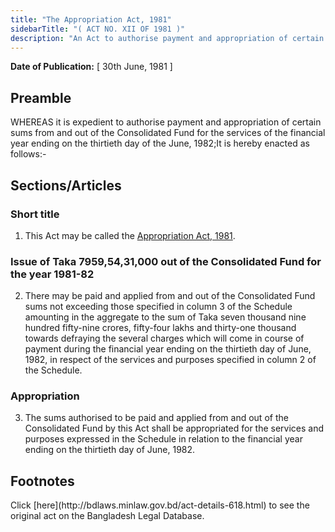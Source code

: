 ```yaml
---
title: "The Appropriation Act, 1981"
sidebarTitle: "( ACT NO. XII OF 1981 )"
description: "An Act to authorise payment and appropriation of certain sums from and out of the Consolidated Fund for the services of the financial year ending on the thirtieth day of June, 1982."
---
```


**Date of Publication:** [ 30th June, 1981 ]

## Preamble

WHEREAS it is expedient to authorise payment and appropriation of certain sums from and out of the Consolidated Fund for the services of the financial year ending on the thirtieth day of the June, 1982;It is hereby enacted as follows:-

## Sections/Articles

### Short title

1. This Act may be called the [Appropriation Act, 1981](/laws/volume-22/act-618 "Appropriation Act, 1981").

### Issue of Taka 7959,54,31,000 out of the Consolidated Fund for the year 1981-82

2. There may be paid and applied from and out of the Consolidated Fund sums not exceeding those specified in column 3 of the Schedule amounting in the aggregate to the sum of Taka seven thousand nine hundred fifty-nine crores, fifty-four lakhs and thirty-one thousand towards defraying the several charges which will come in course of payment during the financial year ending on the thirtieth day of June, 1982, in respect of the services and purposes specified in column 2 of the Schedule.

### Appropriation

3. The sums authorised to be paid and applied from and out of the Consolidated Fund by this Act shall be appropriated for the services and purposes expressed in the Schedule in relation to the financial year ending on the thirtieth day of June, 1982.

## Footnotes

<Note>
  Click [here](http://bdlaws.minlaw.gov.bd/act-details-618.html) to see the original act on the Bangladesh Legal Database.
</Note>
